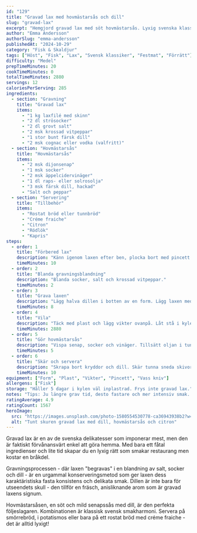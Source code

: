 ```yaml
---
id: "129"
title: "Gravad lax med hovmästarsås och dill"
slug: "gravad-lax"
excerpt: "Hemgjord gravad lax med söt hovmästarsås. Lyxig svenska klassiker som är enklare än du tror!"
author: "Emma Andersson"
authorSlug: "emma-andersson"
publishedAt: "2024-10-29"
category: "Fisk & Skaldjur"
tags: ["Höst", "Fisk", "Lax", "Svensk klassiker", "Festmat", "Förrätt"]
difficulty: "Medel"
prepTimeMinutes: 20
cookTimeMinutes: 0
totalTimeMinutes: 2880
servings: 12
caloriesPerServing: 285
ingredients:
  - section: "Gravning"
    title: "Gravad lax"
    items:
      - "1 kg laxfilé med skinn"
      - "2 dl strösocker"
      - "2 dl grovt salt"
      - "2 msk krossad vitpeppar"
      - "1 stor bunt färsk dill"
      - "2 msk cognac eller vodka (valfritt)"
  - section: "Hovmästarsås"
    title: "Hovmästarsås"
    items:
      - "2 msk dijonsenap"
      - "1 msk socker"
      - "2 msk äppelcidervinäger"
      - "1 dl raps- eller solrosolja"
      - "3 msk färsk dill, hackad"
      - "Salt och peppar"
  - section: "Servering"
    title: "Tillbehör"
    items:
      - "Rostat bröd eller tunnbröd"
      - "Créme fraiche"
      - "Citron"
      - "Rödlök"
      - "Kapris"
steps:
  - order: 1
    title: "Förbered lax"
    description: "Känn igenom laxen efter ben, plocka bort med pincett. Torka torr med hushållspapper."
    timeMinutes: 10
  - order: 2
    title: "Blanda gravningsblandning"
    description: "Blanda socker, salt och krossad vitpeppar."
    timeMinutes: 2
  - order: 3
    title: "Grava laxen"
    description: "Lägg halva dillen i botten av en form. Lägg laxen med skinnsidan ner. Strö/massera in gravningsblandningen. Ringla cognac. Täck med resten av dillen."
    timeMinutes: 8
  - order: 4
    title: "Vila"
    description: "Täck med plast och lägg vikter ovanpå. Låt stå i kylen i 24-48 timmar. Vänd och ösa spad över varje 12:e timme."
    timeMinutes: 2880
  - order: 5
    title: "Gör hovmästarsås"
    description: "Vispa senap, socker och vinäger. Tillsätt oljan i tunn stråle under vispning. Rör ner dill. Smaka av."
    timeMinutes: 5
  - order: 6
    title: "Skär och servera"
    description: "Skrapa bort kryddor och dill. Skär tunna sneda skivor. Servera med hovmästarsås, bröd och tillbehör."
    timeMinutes: 10
equipment: ["Form", "Plast", "Vikter", "Pincett", "Vass kniv"]
allergens: ["Fisk"]
storage: "Håller 5 dagar i kylen väl inplastrad. Frys inte gravad lax."
notes: "Tips: Ju längre grav tid, desto fastare och mer intensiv smak. 24 timmar ger mild smak, 48 timmar mer klassisk. Använd en fin, färsk lax - kvaliteten märks! Spara skinn och rester till laxsoppa."
ratingAverage: 4.9
ratingCount: 1567
heroImage:
  src: "https://images.unsplash.com/photo-1580554530778-ca36943938b2?w=1200&q=80"
  alt: "Tunt skuren gravad lax med dill, hovmästarsås och citron"
---
```


Gravad lax är en av de svenska delikatesser som imponerar mest, men den är faktiskt förvånansvärt enkel att göra hemma. Med bara ett fåtal ingredienser och lite tid skapar du en lyxig rätt som smakar restaurang men kostar en bråkdel.

Gravningsprocessen - där laxen "begravas" i en blandning av salt, socker och dill - är en urgammal konserveringsmetod som ger laxen dess karaktäristiska fasta konsistens och delikata smak. Dillen är inte bara för utseendets skull - den tillför en fräsch, anisliknande arom som är gravad laxens signum.

Hovmästarsåsen, en söt och mild senapssås med dill, är den perfekta följeslagaren. Kombinationen är klassisk svensk smakharmoni. Servera på smörrebröd, i potatismos eller bara på ett rostat bröd med créme fraiche - det är alltid lyxigt!

